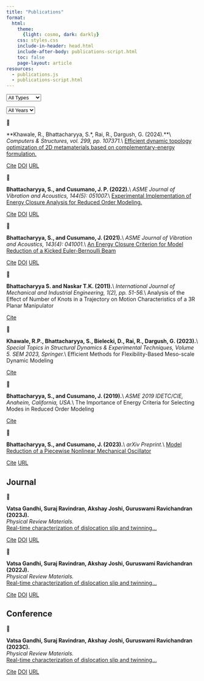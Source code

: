```yaml
---
title: "Publications"
format:
  html:
    theme:
      {light: cosmo, dark: darkly}
    css: styles.css
    include-in-header: head.html
    include-after-body: publications-script.html
    toc: false
    page-layout: article
resources:
  - publications.js
  - publications-script.html
---
```


::: pub-controls
<select id="pub-type"> <option value="">All Types</option> <option>Journal</option> <option>Conference</option> <option>Preprint</option> </select>

<select id="pub-year"> <option value="">All Years</option> <option>2023</option> <option>2022</option> </select>
:::

<!-- your publications table starts here … -->

:::: {.pub-item data-year="2024" data-type="Journal"}
[📄]{.pub-icon}

::: pub-content
**Khawale, R., Bhattacharyya, S.*, Rai, R., Dargush, G. (2024).**\\
*Computers & Structures, vol. 299, pp. 107371.*\\
[Efficient dynamic topology optimization of 2D metamaterials based on complementary-energy formulation.](https://doi.org/10.1016/j.compstruc.2024.107371){target="_blank"}

[Cite](#){.btn .btn-primary} [DOI](https://doi.org/10.1016/j.compstruc.2024.107371){.btn .btn-outline target="_blank"} [URL](https://doi.org/10.1016/j.compstruc.2024.107371){.btn .btn-outline target="_blank"}
:::
::::


:::: {.pub-item data-year="2022" data-type="Journal"}
[📄]{.pub-icon}

::: pub-content
**Bhattacharyya, S., and Cusumano, J. P. (2022).**\\
*ASME Journal of Vibration and Acoustics, 144(5): 051007.*\\
[Experimental Implementation of Energy Closure Analysis for Reduced Order Modeling.](https://doi.org/10.1115/1.4053665){target="_blank"}

[Cite](#){.btn .btn-primary} [DOI](https://doi.org/10.1115/1.4053665){.btn .btn-outline target="_blank"} [URL](https://doi.org/10.1115/1.4053665){.btn .btn-outline target="_blank"}
:::
::::


:::: {.pub-item data-year="2021" data-type="Journal"}
[📄]{.pub-icon}

::: pub-content
**Bhattacharyya, S., and Cusumano, J. (2021).**\\
*ASME Journal of Vibration and Acoustics, 143(4): 041001.*\\
[An Energy Closure Criterion for Model Reduction of a Kicked Euler-Bernoulli Beam](https://doi.org/10.1115/1.4049883){target="_blank"}

[Cite](#){.btn .btn-primary} [DOI](https://doi.org/10.1115/1.4049883){.btn .btn-outline target="_blank"} [URL](https://doi.org/10.1115/1.4049883){.btn .btn-outline target="_blank"}
:::
::::


:::: {.pub-item data-year="2011" data-type="Journal"}
[📄]{.pub-icon}

::: pub-content
**Bhattacharyya S. and Naskar T.K. (2011).**\\
*International Journal of Mechanical and Industrial Engineering, 1(2), pp. 51-56.*\\
Analysis of the Effect of Number of Knots in a Trajectory on Motion Characteristics of a 3R Planar Manipulator

[Cite](#){.btn .btn-primary}  
:::
::::


:::: {.pub-item data-year="2023" data-type="Conference"}
[📄]{.pub-icon}

::: pub-content
**Khawale, R.P., Bhattacharyya, S., Bielecki, D., Rai, R., Dargush, G. (2023).**\\
*Special Topics in Structural Dynamics & Experimental Techniques, Volume 5. SEM 2023, Springer.*\\
Efficient Methods for Flexibility-Based Meso-scale Dynamic Modeling

[Cite](#){.btn .btn-primary}  
:::
::::


:::: {.pub-item data-year="2019" data-type="Conference"}
[📄]{.pub-icon}

::: pub-content
**Bhattacharyya, S., and Cusumano, J. (2019).**\\
*ASME 2019 IDETC/CIE, Anaheim, California, USA.*\\
The Importance of Energy Criteria for Selecting Modes in Reduced Order Modeling

[Cite](#){.btn .btn-primary}  
:::
::::


:::: {.pub-item data-year="2023" data-type="Preprint"}
[📄]{.pub-icon}

::: pub-content
**Bhattacharyya, S., and Cusumano, J. (2023).**\\
*arXiv Preprint.*\\
[Model Reduction of a Piecewise Nonlinear Mechanical Oscillator](https://arxiv.org/abs/2311.17947){target="_blank"}

[Cite](#){.btn .btn-primary}  [URL](https://arxiv.org/abs/2311.17947){.btn .btn-outline target="_blank"}
:::
::::

## Journal
:::: {.pub-item data-year="2023" data-type="Journal"}
[📄]{.pub-icon}

::: pub-content
**Vatsa Gandhi, Suraj Ravindran, Akshay Joshi, Guruswami Ravichandran (2023J).**\
*Physical Review Materials.*\
[Real-time characterization of dislocation slip and twinning…](https://doi.org/...){target="_blank"}

[Cite](#){.btn .btn-primary} [DOI](https://doi.org/...){.btn .btn-outline target="_blank"} [URL](https://example.com){.btn .btn-outline target="_blank"}
:::
::::

:::: {.pub-item data-year="2022" data-type="Journal"}
[📄]{.pub-icon}

::: pub-content
**Vatsa Gandhi, Suraj Ravindran, Akshay Joshi, Guruswami Ravichandran (2022J).**\
*Physical Review Materials.*\
[Real-time characterization of dislocation slip and twinning…](https://doi.org/...){target="_blank"}

[Cite](#){.btn .btn-primary} [DOI](https://doi.org/...){.btn .btn-outline target="_blank"} [URL](https://example.com){.btn .btn-outline target="_blank"}
:::
::::
## Conference
:::: {.pub-item data-year="2023" data-type="Conference"}
[📄]{.pub-icon}

::: pub-content
**Vatsa Gandhi, Suraj Ravindran, Akshay Joshi, Guruswami Ravichandran (2023C).**\
*Physical Review Materials.*\
[Real-time characterization of dislocation slip and twinning…](https://doi.org/...){target="_blank"}

[Cite](#){.btn .btn-primary} [DOI](https://doi.org/...){.btn .btn-outline target="_blank"} [URL](https://example.com){.btn .btn-outline target="_blank"}
:::
::::